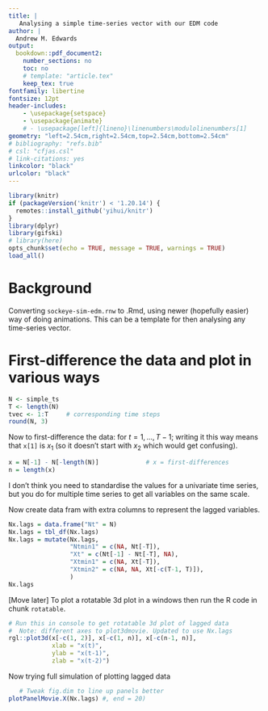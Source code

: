 ```yaml
---
title: |
   Analysing a simple time-series vector with our EDM code
author: |
  Andrew M. Edwards
output:
  bookdown::pdf_document2:
    number_sections: no
    toc: no
    # template: "article.tex"
    keep_tex: true
fontfamily: libertine
fontsize: 12pt
header-includes:
    - \usepackage{setspace}
    - \usepackage{animate}
    # - \usepackage[left]{lineno}\linenumbers\modulolinenumbers[1]
geometry: "left=2.54cm,right=2.54cm,top=2.54cm,bottom=2.54cm"
# bibliography: "refs.bib"
# csl: "cfjas.csl"
# link-citations: yes
linkcolor: "black"
urlcolor: "black"
---
```


<!-- To run:
  rmarkdown::render("analyse-simple-time-series.Rmd")
   or (probably) the knit button in RStudio -->

\begin{center}
\today
\end{center}


```r
library(knitr)
if (packageVersion('knitr') < '1.20.14') {
  remotes::install_github('yihui/knitr')
}
library(dplyr)
library(gifski)
# library(here)
opts_chunk$set(echo = TRUE, message = TRUE, warnings = TRUE)
load_all()
```

# Background

Converting `sockeye-sim-edm.rnw` to .Rmd, using newer (hopefully easier) way of
doing animations. This can be a template for then analysing any time-series vector.

# First-difference the data and plot in various ways

```r
N <- simple_ts
T <- length(N)
tvec <- 1:T     # corresponding time steps
round(N, 3)
```


Now to first-difference the data:
\begin{equation}
x_t = N_{t+1} - N_t
\end{equation}
for $t=1, ..., T-1$; writing it this way means that `x[1]` is $x_1$ (so it
doesn't start with $x_2$ which would get confusing).
```r
x = N[-1] - N[-length(N)]             # x = first-differences
n = length(x)
```

I don't think you need to standardise the values for a
univariate time series, but you do for multiple time series to get all variables
on the same scale.

Now create data fram with extra columns to represent the lagged variables.
```r
Nx.lags = data.frame("Nt" = N)
Nx.lags = tbl_df(Nx.lags)
Nx.lags = mutate(Nx.lags,
                 "Ntmin1" = c(NA, Nt[-T]),
                 "Xt" = c(Nt[-1] - Nt[-T], NA),
                 "Xtmin1" = c(NA, Xt[-T]),
                 "Xtmin2" = c(NA, NA, Xt[-c(T-1, T)]),
                 )
Nx.lags
```

[Move later] To plot a rotatable 3d plot in a windows then run the R code in chunk `rotatable`.

```r
# Run this in console to get rotatable 3d plot of lagged data
#  Note: different axes to plot3dmovie. Updated to use Nx.lags
rgl::plot3d(x[-c(1, 2)], x[-c(1, n)], x[-c(n-1, n)],
            xlab = "x(t)",
            ylab = "x(t-1)",
            zlab = "x(t-2)")
```

<!-- Testing animation hook with gifski:
```r
for (i in 1:2) {
  pie(c(i %% 2, 6), col = c('red', 'yellow'), labels = NA)
}
```
-->


Now trying full simulation of plotting lagged data
<!-- If this doesn't run then uncomment the above chunk and try that, comment -->
<!-- this one -->
```r
   # Tweak fig.dim to line up panels better
plotPanelMovie.X(Nx.lags) #, end = 20)
```


<!--

This is sockeye-sim-edm.rnw, gradually moving what I need to the uncommented
 .Rmd above:

require(rEDM)
require(rgl)                 # for plot3d
require(scatterplot3d)       # for scatterplot3d()

# require(knitr)             # Need to run before using knit command
source("../../functions.r")
source("SockeyeSim.r")
figwidth = 5.7 #*1.5
figheight = 7 # 6
png.res = 300         # png resolution
# sigma = 0                   # standard deviation of process noise -- needed
                            #  here for headings etc.

# Options for knitr
# cache=TRUE tells knitr to build all the plots into a cache directory
# which is defined here as knitr-cache/
# When the latex part is run, these plots will be inserted automatically.
# If you WANT TO REMAKE THE PLOTS, YOU MUST DELETE THIS DIRECTORY.
# If you don't, the cached plots from last time will be used.
opts_chunk$set(dev = 'pdf', # 'cairo_ps',
               # dev.args=list(type="cairo"),
               fig.path = 'knitr-cache/',
               # fig.dpi = png.res,  # think not to use for .pdf
               # fig.dpi = 96,
               fig.width = figwidth,
               fig.height = figheight,
               fig.align = 'center',
               echo = TRUE,         # same as .Snw was
               results = 'markup',
               comment = NA,
               prompt = TRUE,
               message = FALSE,
               warning = FALSE,
               cache = TRUE,
               cache.path = 'knitr-cache/',
               autodep = TRUE,
               error = FALSE)
@



<<settings, eval=TRUE, echo=TRUE, results='hide'>>=
late.num = 3
late.col = "red"
plot.end.N = 100   # length(N)
@



<<fig-setting, echo=FALSE, results='hide'>>=
plot.end.x = plot.end.N - 1   # length(x)
@

\begin{figure}[tp]
<<just-data, echo=FALSE, out.width='110%'>>=
# Use plotPanelMovie.df2() to just plot a modified final panel of the
#  movie (no EDM calcs, no cobwebbing). Keep late.col since useful.
plotPanelMovie.df2(Nx.lags = Nx.lags, "knitr-cache/justData.pdf",
          start = 1,
          end = plot.end.x,
          only.final.plot = TRUE,
          cobwebbing = FALSE,
          late.num = late.num,
          late.col = late.col,
          open.pdf = FALSE
          )
@
\caption{Before doing EDM, this shows the data in various ways:
   time series of $N_t$ and $x_t$,
   plus phase plots of $N_t$ vs $N_{t-1}$, $x_t$ vs $x_{t-1}$ (as used for $E=2$)
   and $x_t$ vs $x_{t-1}$ vs $x_{t-2}$ (as used for $E=3$).
   The last \Sexpr{late.num} points are in \Sexpr{late.col}, with the final
   one as a star.
   In the $x_t$ time series, the values of $x_t$ are also plotted in
   a vertical line (with $t<0$) which is the one-dimensional equivalent of
   a phase plot for $E=1$. Animated version (with EDM results) is in
   Figure~\ref{fig:panelMovie}.}
\end{figure}

\section{EDM: $\rho$ versus $E$ for two libraries and leave-one-out}

First library is half of the points, second is leave-one-out,
third is longer library of three-quarters of the points.

<<>>=
# Set range of E values (can extend based on the results if necessary) and tau
Erange = 1:10
tau=1
@

Half the points for the library:

<<echo=TRUE>>=
# Set up library and prediction. Try half the points for library:
half = round(n/2)
lib = c(1, half)
pred = c(half+1, n)

simplex.out = simplex(x, lib, pred, E = Erange, tau=tau)
simplex.out
@

Leave-one-out:
<<>>=
simplex.out2 = simplex(x, E = Erange, tau=tau)
simplex.out2
@

Larger library using three-quarters of the data:
<<>>=
larger = 1.5 * half
lib3 = c(1, larger)
pred3 = c(larger + 1, n)

simplex.out3 = simplex(x, lib3, pred3, E = Erange, tau=tau)
simplex.out3
@

<<rho-vs-E-settings, echo=FALSE, results='hide'>>=
cols = c("red", "blue", "green")
type1 = "o"
@


\begin{figure}[tp]
<<rho-vs-E, echo=FALSE, fig.height=figheight/1.5, fig.width=figwidth/1.5>>=
plot(simplex.out$E, simplex.out$rho,
     ylim = c(0,1),
     col = cols[1],
     type = type1,
     xlab = "Embedding Dimension (E)",
     ylab = "Forecast Skill (rho)"
     )
points(simplex.out2$E, simplex.out2$rho,
     col = cols[2],
     type = type1)
points(simplex.out3$E, simplex.out3$rho,
     col = cols[3],
     type = type1)
legend("bottomright", pch=1, c("library 1/2", "leave-one-out", "library 3/4"),
       col=cols, cex = 0.7)
@
\caption{Forecasting skill $\rho$ as a function of embedding
  dimension $E$ using library of \Sexpr{lib[1]}:\Sexpr{lib[2]} and prediction of
  \Sexpr{pred[1]}:\Sexpr{pred[2]}, or using leave-one-out, or using longer
  library of \Sexpr{lib3[1]}:\Sexpr{lib3[2]} (with prediction of
  \Sexpr{pred3[1]}:\Sexpr{pred3[2]}). Leave-one-out seems to give the
  `smoothest' kind of results -- others look a bit erratic but may be due
  to small numbers of predictions (predicting less values for the longer
  library, which may affect $\rho$).}
\label{fig:rho-vs-E}
\end{figure}

\subsection{Conclusion -- which library to go forward with}

So leave-one-out [check manually for new data sets since not automated]
gives the highest overall $\rho$, namely
$\rho=$\Sexpr{round(simplex.out2[which.max(simplex.out2[,"rho"]), "rho"], 3)}
with $E=$\Sexpr{simplex.out2[which.max(simplex.out2[,"rho"]), "E"]}.
So from now on just use that for the library setting.

\section{Extended results for the library that we're going forward with}


So the lagged sequence of data points (from Sugihara and May, 1990) is
$\{x_t, x_{t-\tau}, x_{t-2\tau}, ..., x_{t-(E-1)\tau} \}$ which for $E=1$
(and $\tau=1$) is just
$\{x_t\}$, and the idea is that you predict $x_{t+1}$.
% So you can't predict time step [not row] \Sexpr{pred[1]} (as you need the
% previous value and that is not available due to the value of {\tt pred}),
% i.e. $x_{\Sexpr{pred[1]}}$, but you can predict $x_{\Sexpr{pred[1]+1}}$.

More generally, you need $E$ values to make a point in $E$-dimensional space,
you form the
simplex of $E+1$ nearest neighbours from the library, and then project ahead
once to estimate where $x_{t+1}$ will likely end up.

% \subsection{Observations and predictions}

% <<echo=false, results=hide, eval=false>>=
% png("simp.png", height = figheight, width = 1.5*figwidth,
%    units = "in", res = png.res)
%plot(simp.E1$model_output$time, simp.E1$model_output$obs,
%     xlim = c(-10, n+10),
%     xlab = "Time",
%     ylab = "Value") # original data (minus first point)
%points(simp.E1$model_output$pred, pch=20, col=cols[1])
%points(simp.E3$model_output$pred, pch=20, col=cols[2])
%legend("bottomleft", pch=c(1, 20, 20),
%       c("data", "E=1 fit", "E=3 fit"),
%       col=c("black", cols))
%dev.off()
% @

% \onefigpng{simp}{Original observations (except first point and final ones)
% and the predicted ones
% (red). For $E=1$ there are Sexpr{sum(!is.na(simp.E1$model_output$pred))}
% predicted values;
% for the $E=3$ case there are
% Sexpr{sum(!is.na(simp.E3$model_output$pred))}. This is because {\tt pred is}
% c(\Sexpr{pred[1]}, \Sexpr{pred[2]}) and so there are \Sexpr{diff(pred)+1}
% values available to use for prediction but you need $E$ values before a
% predicted value; see text.}{6}

<<echo=FALSE, eval=FALSE>>=
#% rho.maybe =
#    cor(simp.E1$model_output$obs, simp.E1$model_output$pred, use="complete.obs")
#                                        # So this should be rho for E=1, and
#                                        #  presumably shows up in the stats
#                                        #  data.frame?
#rho.maybe
#simp.E1$stats$rho              # Good. This is also:
#
#simplex.out[1,"rho"]
#simplex.out[3,"rho"]

# So what does simplex() actually do???
# simplex  # not running
# I don't get what things like
#    model$set_time(time)
#    model$run()
#  do (though first presumably assigns model$set_time to be time?).
# Thinking that
#    model = new(LNLP)
#  is the key - LNLP seems to be a C++ compiled object by Hao Ye:
#   https://www.rdocumentation.org/packages/rEDM/versions/0.4.4/topics/LNLP
#
# So being already compiled means that we can't really delve into the details.
@

Figure~\ref{fig:rho-vs-E} already had some results for leave-one-out,
but doing from scratch here since need the extensive results with
all the predictions and observations
in order to make Figure~\ref{fig:panelMovie}.

<<leaveone>>=
leave.one = simplex(x, stats_only = FALSE)
summary(leave.one)
# results now (2019) in a data frame, where "model\_output" column is a data
# frame of the full results (used to be a list)
leave.one[1,]
# summary(leave.one[[1]]$model_output)
summary(leave.one[,"model_output"][[1]])  # New format
head(leave.one[,"model_output"][[1]])
tail(leave.one[,"model_output"][[1]])

# Note that first value of time is 2 in that, and in:
summary(leave.one[,"model_output"][[3]])  # New format
# (they should probably have kept time as each row), but that with E=3
# this one has 3 NaN's in the prediction column. Namely:
head(leave.one[,"model_output"][[3]])
# and
tail(leave.one[,"model_output"][[3]])
@

Okay, that makes sense. Now add extra columns to {\tt Nx.lags}, one for
each value of $E$ that we want to look at.

<<>>=
Evec = 1:5               # Values of E to look at; assumes these correspond
                         #  to elements of leave.one[[]]
# Also assuming that the results dataframe starts at time = 2 in first row.
#  If want to change that then have to edit the indexing in the following.
dim(Nx.lags)
head(Nx.lags)
tail(Nx.lags)
# Verify that the xt and obs agree, having worked out the shift
check1 = Nx.lags$"xt"
check2 = leave.one[,"model_output"][[3]]$obs
         # leave.one[[3]]$model_output$obs    # Just pick a value of E
length(check2)                                # One less because rEDM
                                              #  removes the first obs, maybe
                                              #  because you know that it can
                                              #  never be predicted.
check2 = c(NA, check2)
range(check2 - check1, na.rm=TRUE)
if(max(abs(range(check2 - check1, na.rm=TRUE))) > 0) stop("Check check2.")

rhoForE = vector()                    # rho corresponding to each E
for(j in 1:length(Evec))
  {
    new.col.name = paste0("xtPredEeq", Evec[j])
    Nx.lags = mutate(Nx.lags,
                     new = c(NA, leave.one[,"model_output"][[j]]$pred))
    names(Nx.lags)[names(Nx.lags) == "new"] = new.col.name
    rhoForE[j] =  leave.one[j, "rho"]  # leave.one[[j]]$stats[,"rho"]
  }

head(Nx.lags)
@

% **Edit code to plot $E$ vs $rho$. Not sure why I said that, as already done
%  in earlier calculations. I meant to do from Nx.lags. This is fine for now,
%  just not very general.

<<echo=FALSE, results='hide'>>=
## ----rho vs. E
##cols = c("red", "blue", "green")
# png("rho-vs-E-leaveone.png", height = figheight/1.5, width = figwidth/1.5,
#    units = "in", res = png.res)
# par(mar = c(4,4,1,1), mgp = c(2.5, 1, 0))
#plot(simplex.out$E, simplex.out$rho,
#     ylim = c(0,1),
#     col = cols[1],
#     xlab = "Embedding Dimension (E)",
#     ylab = "Forecast Skill (rho)"
#     )
#points(simplex.out2$E, simplex.out2$rho,
#     col = cols[2])
#points(simplex.out3$E, simplex.out3$rho,
#     col = cols[3])
#legend("bottomright", pch=1, c("library", "leave-one-out", "longer library"),
#       col=cols, cex = 0.7)
# dev.off()
@

% \onefigpng{rho-vs-E-leaveone}{Forecasting skill $\rho$ as a function of embedding
%  dimension $E$ using library of \Sexpr{lib[1]}:\Sexpr{lib[2]} and prediction of
%  \Sexpr{pred[1]}:\Sexpr{pred[2]}, or using leave-one-out, or using longer
%  library of \Sexpr{lib3[1]}:\Sexpr{lib3[2]} (with prediction of
%  \Sexpr{pred3[1]}:\Sexpr{pred3[2]}). Leave-one-out seems to give the
%  `smoothest' kind of results -- others look a bit erratic but may be due
%  to small numbers of predictions (predicting less values for the longer
%  library, which may affect $\rho$).}{4}


% Do animation this original way, else knitr creates one .pdf for each frame
<<eval=TRUE, echo=FALSE, results='hide'>>=
plotPanelMovie.df2(Nx.lags = Nx.lags, "knitr-cache/panelMovie.pdf",
          Evec = Evec, Ecols = c("orange", "blue", "green", "red", "black"),
          rhoForE = rhoForE, height = 1.4*figheight, width = 1.2*figwidth,
          end = plot.end.x,
          late.num = late.num,
          late.col = late.col
          )             #end = plot.end.x,
@
\begin{figure}
\begin{center}
\animategraphics[controls, width=1.2\linewidth]{2}{knitr-cache/panelMovie}{}{}
\end{center}
\caption{Animation of figures, showing time series of $N_t$ and $x_t$,
  phase plots of $N_t$ vs $N_{t-1}$, $x_t$ vs $x_{t-1}$ (as used for $E=2$)
  and $x_t$ vs $x_{t-1}$ vs $x_{t-2}$ (as used for $E=3$),
  and prediction of $x_t$ vs its observed value. The prediction
  uses the previous points $x_{t-E}$, $x_{t-E+1}$, ..., $x_{t-1}$, which is
  slightly different formulation to earlier explanation (for which we were
  predicting
  $x_{t+1}$). In the $x_t$ time series, the values of $x_t$ are also plotted in a
  vertical line (with $t<0$) which is the one-dimensional equivalent of
  a phase plot for $E=1$.
  \label{fig:panelMovie}}
\end{figure}



\clearpage


\section{Varying tp, the prediction horizon (how far ahead to forecast)}

Default for {\tt tp} is 1, but can make it a vector.
Using leave-one-out (code up to now had this with {\tt lib} and {\tt pred}).

<<>>=
tp.vec = 1:10
simp.tpE1 = simplex(x, E = 1, tp = tp.vec)
simp.tpE2 = simplex(x, E = 2, tp = tp.vec)
simp.tpE3 = simplex(x, E = 3, tp = tp.vec)
simp.tpE4 = simplex(x, E = 4, tp = tp.vec)
head(simp.tpE3)
@

Still not really quite sure what the {\tt const\_*} values are -- they are for
the `constant predictor', which I think is just a simple model (see Sugihara
and May 1990 -- it could be the autoregressive linear model mentioned in their
Fig.~4b).

\begin{figure}[tp]
<<vary-tp, echo=FALSE, fig.height=figheight/1.5, fig.width=figwidth/1.5>>=
plot(simp.tpE1$tp, simp.tpE1$rho,
     ylim = c(0,1),
     col = cols[1],
     pch = 20,
     type = "o",
     xlab = "Time to Prediction (tp)",
     ylab = "Forecast Skill (rho)")
points(simp.tpE2$tp, simp.tpE2$rho, type = "o")
points(simp.tpE3$tp, simp.tpE3$rho, type = "o",
     col = cols[2], pch=20)
points(simp.tpE4$tp, simp.tpE4$rho, type = "o",
     col = cols[3], pch=20)
legend("topright", pch=c(20, 1, 20), c("E=1", "E=2", "E=3", "E=4"),
       col=c(cols[1], "black", cols[2], cols[3]))
@
\caption{Forecast skill as a function of how far ahead we are
predicting. Best is clearly for $t_p = 1$, so sticking with that from now on.
Saved equivalent figure that used {\tt lib} and {\tt pred} as
{\tt vary-tp-lib-pred.png} -- that shows a general decline and then a
second peak (not as high) at roughtly $t_p = 7$ or $8$.
For $E=1$ and $2$ it also clearly has another peak at $t_p = 4$.}
\label{fig:vary-tp}
\end{figure}

\section{{\tt s\_map} function to test for nonlinearity}

\subsection{From Chang et al.~(2007)}

Based on understanding this better from Chang et al.~(2017)
`EDM for Beginners' paper (though I'm not sure their {\bf d} vectors are
actually vectors):

S-map technique uses a weighting function
$w({\bf d}) = \exp(- \theta {\bf d} /d_m)$
where ${\bf d}$ is a vector of the distance between the predictee and each
library point, $d_m$ is the mean distance of `all paired library points'
(presumably just the mean of d?) and $\theta$ is a parameter representing
the degree of nonlinearity.

So if $\theta = 0$, all library points have the same weight regardless of the
local state of the predictee, as $w({\bf d})=1$ so all point are equally
weighted, no matter how close they are to the predictee. This just reduces to a
linear autoregressive model of order $E$, because the model uses $E$-dimensions
and all data to predict the next point, which is what an autoregressive model
does.

If $\theta >0$ then the weights $w({\bf d})$ depend on the local state of
the predictee, i.e.~where you are in the state space. Thus you get different
predictions depending where you are, which is a `characteristic' of nonlinear
systems, hence they call the system `nonlinear'.

So $\theta = 0$ is not the same as simplex, which uses the $E+1$ nearest
neighbours (weighted equally); though see below where still haven't fully
figured this out.

So the process is meant to be:
\begin{itemize}
  \item use {\tt simplex()} to find the optimal $E$ (and here we've also compared
    leave-one-out to a couple of choices of library);
  \item use {\tt s\_{map}()} for that $E$ to find if $\theta > 0$ or not.
\end{itemize}

I think there's a built-in significance test to determine that last point.
So if $\theta = 0$ is best you would stick with simplex. Presumably
$\rho_{\tt simplex} > \rho_{{\tt smap~with~}\theta=0}$ (using obvious notation), as
{\tt simplex} uses $E+1$ nearest neighbours but {\tt s\_map} with $\theta=0$ uses
all neighbours (all points).
See below for some numbers.

\subsection{From Deyle et al.~(2013) Supp.~Info}

This seems to describe it better, with decent notation (except their {\bf B}
and {\bf C} are vectors not matrices, so would be better as {\bf b} and {\bf c}).

Now using theirs for another example.


\subsection{Determining the optimum $\theta$}

<<>>=
smap.E1 = s_map(x, E = 1)
smap.E2 = s_map(x, E = 2)
smap.E3 = s_map(x, E = 3)
smap.E4 = s_map(x, E = 4)
@

So for $E=3$, Figure~\ref{fig:rho-vs-theta} shows that $\rho$ has a peak though
need to look at the numbers to see exactly where:
<<echo=FALSE>>=
smap.E3$rho
# From ?s_map:
theta.vec.default = c(0, 1e-04, 3e-04, 0.001, 0.003, 0.01,
                      0.03, 0.1, 0.3, 0.5, 0.75, 1, 1.5, 2,
                      3, 4, 6, 8)
smap.E3.rho.max.ind = which.max(smap.E3$rho)
smap.E3.rho.max = smap.E3$rho[smap.E3.rho.max.ind]
smap.E3.rho.max.theta = theta.vec.default[smap.E3.rho.max.ind]
@
So $\rho$ has a maximum of \Sexpr{round(smap.E3.rho.max, 4)} which occurs at
$\theta =$\Sexpr{smap.E3.rho.max.theta}.

Could do a finer range of $\theta$ to hone in on the true peak (for any
publishable results), but this is good enough for now.

\begin{figure}[tp]
<<rho-vs-theta, echo=FALSE, fig.height=figheight/1.5, fig.width=figwidth/1.5>>=
plot(smap.E1$theta, smap.E1$rho,
     ylim = c(0,1),
     col = cols[1],
     pch = 20,
     type = "o",
     xlab = "Extent of nonlinearity (theta)",
     ylab = "Forecast Skill (rho)"
     )
points(smap.E2$theta, smap.E2$rho, type = "o")
points(smap.E3$theta, smap.E3$rho, type = "o",
     col = cols[2], pch=20)
points(smap.E4$theta, smap.E4$rho, type = "o",
     col = cols[3], pch=20)
legend("bottomright", pch=c(20, 1, 20, 20), c("E=1", "E=2", "E=3", "E=4"),
       col=c(cols[1], "black", cols[2], cols[3]))
@
\caption{Forecast skill as a function of
  nonlinearity ($\theta$). So $E=3$ is consistently the highest (like it was for
  {\tt simplex()}), which confirms that we'll use it going forwards.
  So $\rho$ has a maximum of \Sexpr{round(smap.E3.rho.max, 4)} which occurs at
  $\theta =$\Sexpr{smap.E3.rho.max.theta}.
  Kept the {\tt lib} and
  {\tt pred} version as {\tt rho-vs-theata-lib-pred.png}.}
\label{fig:rho-vs-theta}
\end{figure}


% See \href{https://github.com/andrew-edwards/edm-work/issues/1}{Issue \#1} for details concerning understanding. [now copied into text]

\subsection{Is the optimum $\theta$ signficantly better than $\theta=0$?}
Chang et al.~(2017) say `if the $\Delta\rho$ [maximum difference between $\rho$
  and $\rho_{\theta=0}$] is significantly different from the expectation of the
null model [$\rho_{\theta=0}$], the system is deemed nonlinear (see details in
Hsieh et al.~2005; Deyle et al.~2013).'. Deyle doesn't seem to give the actual
test (even in supp info), though does explain ideas in more detail. Hsieh et
al.~(2005) have $\Delta\rho$ being signficantly different to zero when
$p<0.05$ (their Table~2), though don't seem to explain exactly what the
statistical test was.

{\tt ?s\_map} says that in the output:

{\tt p\_val --  p-value that rho is significantly greater than 0 using Fisher's
                    z-transformation}

{\tt const\_p\_val -- the same but for the constant predictor}

But what we want is the $p$-value for $\Delta>0$.

We have the following (for optimal $\theta$):
<<>>=
smap.E3[smap.E3.rho.max.ind,]
@
and the {\tt const\_p\_val}'s (and the other {\tt const\_*} values) are the same for all $E$, which makes sense as
they're for the constant predictor:
<<>>=
smap.E3[,"const_p_val"]
@

So it's not exactly clear what test to do, so for now just assume the optimal
$\theta$ here is better.

Also, Deyle's Supp Info says
``With short time series, correlation is more sensitive
to outliers than MAE. Thus, we rely on MAE.'' which I don't think I've seen
elsehwere.

Have emailed Hao.

\subsection{Checking values of $\rho$ are consistent between methods}

In earlier iterations of this work we could not get the $\rho$ values to agree,
but realised that weren't exactly doing it correctly.

Expect that these should agree, since all for $E=1$:

<<>>=
# Original calculations, first component is E=1
simplex.out2$rho[1]
# tp=1, first component is tp=1
simp.tpE1$rho[1]
# Or just
simplex(x, E=1)$rho
# Use smap but define the num_neighbours to use and set E=1 and theta=0
smap.E1.neigh = s_map(x, num_neighbors = "E+1", E = 1, theta=0)
smap.E1.neigh$rho
@
But that does not agree with the others. Have reopened Issue \#1!
Also, {\tt num\_neighbours} does have an effect because leaving it out gives
a different answer (as expected):
<<>>=
smap.E1$rho[1]    #  = s_map(x, E = 1)
@
This is $>$ the {\tt simplex} $\rho$ values above, as expected and discussed
earlier.

***Keep trying to understand this***. It's related to Issue \# 1.

Look at the helpfile again -- see if can actually print out the intermediate
calculations of nearest neighbours etc. Would be helpful.

Have emailed Hao.

Haven't been updating the {\tt rEDM} package, but
\href{https://github.com/ha0ye/rEDM/commit/414ffd45181db52da506aa77ca91d03d546b276c}{this commit}
on their GitHub site updates `the variance calculations for s-map to use the
same procedure as simplex'. Though the extra details of the commit then say
`updated default {\tt num\_neighbors} for {\tt block\_lnlp} to depend on
selected method' which isn't quite the same thing (but seems to agree with
the actual change in the code).


\section{Testing some {\tt s\_map} options}

Had earlier done (for the optimal $E$)
<<smap.earlier>>=
# smap.E3 = s_map(x, E = e)
@
but haven't tried {\tt stats\_only = FALSE} and {\tt save\_smap\_coefficients
  = TRUE} yet.

\subsection{{\tt stats\_only = FALSE}}

<<smap.options1>>=
smap.E3.stats = s_map(x, E = 3, stats_only = FALSE)
@
now creates a data frame that contains data frames, one row for each value of $\theta$ that was tested (default theta vector
has length 18). Taking the one with the optimal $\theta$ (calculated above)
<<>>=
smap.E3.stats[smap.E3.rho.max.ind,]
@
% Note that {\tt Length} is the number of columns of each {\tt data.frame}, so
% don't want to print all of {\tt model\_output}:
<<>>=
head(smap.E3.stats[smap.E3.rho.max.ind, ]$model_output[[1]])
tail(smap.E3.stats[smap.E3.rho.max.ind, ]$model_output[[1]])
@

So, as expected, we can save the observed and predicted values. And $\rho$
agrees with that in the caption for Figure~\ref{fig:rho-vs-theta}.

\subsection{{\tt save\_smap\_coefficients = TRUE}}

<<smap.save1>>=
smap.E3.save = s_map(x, E = 3, stats_only = FALSE,
                     save_smap_coefficients = TRUE)
@
creates a list for each value of $\theta$ that was tested (default theta vector
has length 18). Taking the one with the optimal $\theta$ (calculated above)
<<>>=
smap.E3.save[smap.E3.rho.max.ind, ]
@
Presumably the only one different to {\tt smap.E3.stats} is the new one:

<<>>=
head(smap.E3.save[smap.E3.rho.max.ind, ]$smap_coefficients[[1]])
tail(smap.E3.save[smap.E3.rho.max.ind, ]$smap_coefficients[[1]])
@
plus now (2019) there are also lists of covariance matrices:
<<>>=
smap.E3.save[smap.E3.rho.max.ind, ]$smap_coefficient_covariances[[1]][[5]]
    # [[5]] just to show an example
@

Helpfile says that {\tt smap\_coefficients} is a `matrix of S-map coefficients'. Not sure why there
are four columns, presumably rows correspond to observations

Using $E=4$ should produce five $=E+1$ columns:
<<E4.save>>=
smap.E4.save = s_map(x, E = 4, stats_only = FALSE,
                     save_smap_coefficients = TRUE)
# head(smap.E4.save[smap.E3.rho.max.ind, ]$smap_coefficients) # shows all again
# head(smap.E4.save[smap.E3.rho.max.ind, "smap_coefficients"])# same, shows all again
head(smap.E4.save[smap.E3.rho.max.ind, "smap_coefficients"][[1]])   # List only
                                        # has one element, but need it
# head(smap.E4.save[[15]]$smap_coefficients)   # just pick same theta as above
@
So the first {\it three} rows are now {\tt NaN}, whereas for $E=3$ it was
only the first two. Think it's left off the first observation (as you can never
predict that), as earlier, for consistency. So for $E=1$ there should be no
{\tt NaN} rows at the start, and only two columns:
<<E1.save>>=
smap.E1.save = s_map(x, E = 1, stats_only = FALSE,
                     save_smap_coefficients = TRUE)
head(smap.E1.save[15, "smap_coefficients"][[1]])   # just pick same theta as above
@

I was somewhat expecting a square matrix, as each observation will appear
(with some weighting, depending on it's distance) in the prediction calculation
for each other observation. Though it's slightly more complicated, as each
observation in lagged space is an $E$-dimenstional vector. Using the $E=3$
again to
look for any repeated values (which will happen if these numbers are just the
original $X_t$):

<<>>=
coeffs = smap.E3.save[smap.E3.rho.max.ind, "smap_coefficients"][[1]]
length(coeffs)
dim(coeffs)
dim(unique(coeffs))  # Removes two repeated ones, which are just rows of
                     # NaN's. So no non-NaN ones.
@
So not just the original $X_t$ values, since using smap.

<<coeffs-summ>>=
summary(coeffs)
@
Hmmm.... so first and third columns are all negative, second almost is,
and fourth is almost all positive (but smaller in max magnitude than the others).

Tried printing them all to look for zeros, ones or patterns, but could not
see any.
<<coeffs-all, results='hide', echo=FALSE>>=
coeffs
@

I think that maybe this is all for just one predictee. We haven't specified it,
so maybe it's the final one?

\subsection{This may explain it}

Stick with $E=2$ for simplicity. Assume we're trying to predict the next point,
so start with the final observation. See if can replicate the results manually.

So use $E=2$. First need the $\theta$ that maximise $\rho$:
<<smap.E2a>>=
smap.E2.rho.max.ind = which.max(smap.E2$rho)
smap.E2.rho.max = smap.E2$rho[smap.E2.rho.max.ind]
smap.E2.rho.max.theta = theta.vec.default[smap.E2.rho.max.ind]

smap.E2.save = s_map(x, E = 2, stats_only = FALSE,
                     save_smap_coefficients = TRUE)
E2.opt = smap.E2.save[smap.E2.rho.max.ind,]     # optimal E=2 results
E2.opt$params

head(E2.opt[, "model_output"][[1]])
         # Does not include first x since never predictable:
head(x)
tail(E2.opt[, "model_output"][[1]])   # Has predicted the final x.
tail(x)
length(x)
@

Makes sense so far. So expect that the coefficients correspond to trying to
predict the {\tt next} value, for which we have no observation to compare to
(though maybe not -- see Deyle example).

<<smap.E2b>>=
E2.opt.coeff = E2.opt[,"smap_coefficients"][[1]]
head(E2.opt.coeff)
tail(E2.opt.coeff)
# E2.opt$stats
@
From earlier text (though Deyle notation is better):
S-map technique uses a weighting function
$w({\bf d}) = \exp(- \theta {\bf d} /d_m)$
where ${\bf d}$ is a vector of the distance between the predictee and each
library point, $d_m$ is the mean distance of `all paired library points'
(presumably just the mean of d?) and $\theta$ is a parameter representing
the degree of nonlinearity.

[This subject area needs better notation as it's fiddly and really just a lot of
book-keeping.]

So we first need the $\{x_t, x_{t-1}\}$ pairs.
<<x.lags>>=
x.lags = select(Nx.lags, xt, xtmin1)
x.lags
@
Each row corresponds to $t$, row 100 has no $x_t$ since no $N_{t+1}$:
<<x.lags2>>=
tail(x.lags)
@

So going to make a prediction based on the final $\{x_t, x_{t-1}\}$ pair, which
is
<<final.pair>>=
final.pair = as.numeric(x.lags[nrow(x.lags)-1,])
@
So {\bf d} is a distance \emph{vector}, not a Euclidean (or similar) scalar
distance -- can be close by in one direction but not the other?

From 2017 (think this is what led to my simpler example that helped find the bug
in the package - so better off just looking at that again):
**Should redo just sticking with Deyle notation. So not checking this onwards,
but will do a manual {\tt simplex()} example based on Deyle notation, and then a
similar manual {\tt s\_map()} example, which can use some of this code.

Confused now as to whether $d$ is a vector (as in Chang et al.) or a scalar
(as in Sugihara 1994 where the methods are originally developed). So do both.


Need to calculate a $d_1$ and a $d_2$, and also a {\tt dscalar} as I think maybe
it should be scalar, I think just as (also making time explicit)
<<dcalc>>=
x.lags = mutate(x.lags,
                d1 = abs(final.pair[1] - xt),
                d2 = abs(final.pair[2] - xtmin1),
                time = 1:nrow(x.lags),
                dscalar = sqrt(d1^2 + d2^2))
x.lags = select(x.lags, time, xt, xtmin1, d1, d2, dscalar)
x.lags
tail(x.lags)
@

Now remove the two rows with NA's:
<<x.lags3>>=
x.lags.d = filter(x.lags, !is.na(xt), !is.na(xtmin1))
x.lags.d
tail(x.lags.d)
@

Assume that we {\bf won't} want the final row of that, but leave in for now.
Take it out if results seem close to the {\tt s\_map} output but not quite exact.

<<dm>>=
dm = mean(x.lags.d$dscalar)
d1m = mean(x.lags.d$d1)
d2m = mean(x.lags.d$d2)
dm
d1m
d2m
x.lags.d = mutate(x.lags.d,
                  w1 = exp(- smap.E2.rho.max.theta * d1 /d1m),
                  w2 = exp(- smap.E2.rho.max.theta * d2 /d2m),
                  wscalar = exp(- smap.E2.rho.max.theta * dscalar /dm),
                  w1xt = w1 * xt,
                  w2xtmin1 = w2 * xtmin1,
                  wsc.xt = wscalar * xt,
                  wsc.xtmin1 = wscalar * xtmin1
                 )
select(x.lags.d, d1, d2, w1, w2, w1xt, w2xtmin1)    # Using w1, w2
select(x.lags.d, dscalar, wscalar,  wsc.xt, wsc.xtmin1)  # Using wscalar
@
So, do any of those data frames look similar to:
<<smap.coeff.again>>=
head(E2.opt.coeff)
mean(E2.opt.coeff[,1], na.rm=TRUE)
mean(E2.opt.coeff[,2], na.rm=TRUE)
sum(E2.opt.coeff[,1], na.rm=TRUE)
sum(E2.opt.coeff[,2], na.rm=TRUE)
@

Check that, and then go through Supp Info of Chang et al. Maybe move onto
multivariate series as that may help explain some of this.

Page 16 of Chang et al. Supp Info uses {\tt smap\_coefficients}, and says that
the first columns are partial derivatives and the final is the intercept (that is
for multivariate embedding of a four-species model (ignoring fifth species).
Means of coefficents (above) are not quite zero.

\subsection{Does {\tt s\_map()} make a simple prediction?}

Still not clear if {\tt s\_map()} actually gives you the prediction for the next
value, or you have to work it out by redoing an {\tt s\_map()} call with the
optimal $E$ and $\theta$ that have just been worked out, and then {\tt lib} of
all the data, and {\tt pred} of just the final value?

Think this is the same for {\tt simplex()} though I never actually went back and
did that.

\clearpage

\subsection{C code from {\tt rEDM} GitHub site}

Not sure if this will be helpful, but maybe.
On {\tt rEDM} GitHub site, {\tt rEDM/src/forecast\_machine.cpp} has {\tt C++}
code:

{\tt
  if(SAVE\_SMAP\_COEFFICIENTS)

    \{

      smap\_coefficients.assign(num\_vectors, vec(data\_vectors[0].size()+1, qnan));

    \}

    smap\_prediction(0, which\_pred.size());

    const\_prediction(0, which\_pred.size());

    return;
  }


\section{Save results}
<<>>=
save(list=ls(), file="sockeye-sim-edm.Rdata")
@
\end{document}

-->
